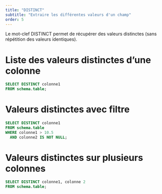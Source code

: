 ```yaml
---
title: "DISTINCT"
subtitle: "Extraire les différentes valeurs d'un champ"
order: 5
---
```


Le mot-clef DISTINCT permet de récupérer des valeurs distinctes (sans répétition des valeurs identiques).


# Liste des valeurs distinctes d’une colonne

``` .sql
SELECT DISTINCT colonne1
FROM schema.table;
```


# Valeurs distinctes avec filtre

``` .sql
SELECT DISTINCT colonne1
FROM schema.table
WHERE colonne1 > 10.5
  AND colonne2 IS NOT NULL;
```


# Valeurs distinctes sur plusieurs colonnes

``` .sql
SELECT DISTINCT colonne1, colonne 2
FROM schema.table;
```